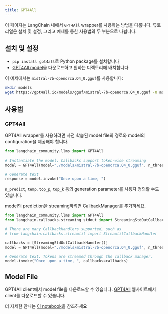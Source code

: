 ```yaml
---
title: GPT4All
---
```


이 페이지는 LangChain 내에서 `GPT4All` wrapper를 사용하는 방법을 다룹니다. 튜토리얼은 설치 및 설정, 그리고 예제를 통한 사용법의 두 부분으로 나뉩니다.

## 설치 및 설정

- `pip install gpt4all`로 Python package를 설치합니다
- [GPT4All model](https://gpt4all.io/index.html)을 다운로드하고 원하는 디렉토리에 배치합니다

이 예제에서는 `mistral-7b-openorca.Q4_0.gguf`를 사용합니다:

```bash
mkdir models
wget https://gpt4all.io/models/gguf/mistral-7b-openorca.Q4_0.gguf -O models/mistral-7b-openorca.Q4_0.gguf
```

## 사용법

### GPT4All

GPT4All wrapper를 사용하려면 사전 학습된 model file의 경로와 model의 configuration을 제공해야 합니다.

```python
from langchain_community.llms import GPT4All

# Instantiate the model. Callbacks support token-wise streaming
model = GPT4All(model="./models/mistral-7b-openorca.Q4_0.gguf", n_threads=8)

# Generate text
response = model.invoke("Once upon a time, ")
```

`n_predict`, `temp`, `top_p`, `top_k` 등의 generation parameter를 사용자 정의할 수도 있습니다.

model의 prediction을 streaming하려면 CallbackManager를 추가하세요.

```python
from langchain_community.llms import GPT4All
from langchain.callbacks.streaming_stdout import StreamingStdOutCallbackHandler

# There are many CallbackHandlers supported, such as
# from langchain.callbacks.streamlit import StreamlitCallbackHandler

callbacks = [StreamingStdOutCallbackHandler()]
model = GPT4All(model="./models/mistral-7b-openorca.Q4_0.gguf", n_threads=8)

# Generate text. Tokens are streamed through the callback manager.
model.invoke("Once upon a time, ", callbacks=callbacks)
```

## Model File

GPT4All client에서 model file을 다운로드할 수 있습니다. [GPT4All](https://gpt4all.io/index.html) 웹사이트에서 client를 다운로드할 수 있습니다.

더 자세한 안내는 [이 notebook](/oss/integrations/llms/gpt4all)을 참조하세요